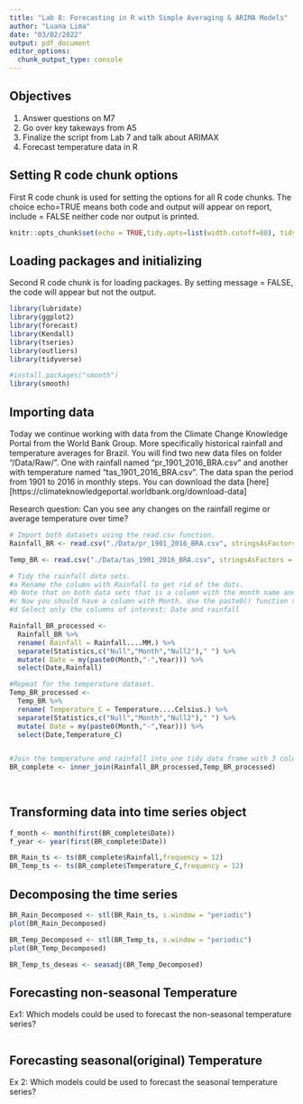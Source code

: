 ```yaml
---
title: "Lab 8: Forecasting in R with Simple Averaging & ARIMA Models"
author: "Luana Lima"
date: "03/02/2022"
output: pdf_document
editor_options: 
  chunk_output_type: console
---
```


## Objectives
1. Answer questions on M7
2. Go over key takeways from A5
3. Finalize the script from Lab 7 and talk about ARIMAX
4. Forecast temperature data in R

## Setting R code chunk options

First R code chunk is used for setting the options for all R code chunks. The choice echo=TRUE means both code and output will appear on report, include = FALSE neither code nor output is printed.

```r
knitr::opts_chunk$set(echo = TRUE,tidy.opts=list(width.cutoff=80), tidy=FALSE) 
```

## Loading packages and initializing

Second R code chunk is for loading packages. By setting message = FALSE, the code will appear but not the output. 

```r
library(lubridate)
library(ggplot2)
library(forecast)  
library(Kendall)
library(tseries)
library(outliers)
library(tidyverse)

#install.packages("smooth")
library(smooth)

```

## Importing data

Today we continue working with data from the Climate Change Knowledge Portal from the World Bank Group. More specifically historical rainfall and temperature averages for Brazil. You will find two new data files on folder "/Data/Raw/". One with rainfall named "pr_1901_2016_BRA.csv" and another with temperature named "tas_1901_2016_BRA.csv". The data span the period from 1901 to 2016 in monthly steps. You can download the data [here][https://climateknowledgeportal.worldbank.org/download-data]

Research question: Can you see any changes on the rainfall regime or average temperature over time?

```r
# Import both datasets using the read.csv function.
Rainfall_BR <- read.csv("./Data/pr_1901_2016_BRA.csv", stringsAsFactors = TRUE)

Temp_BR <- read.csv("./Data/tas_1901_2016_BRA.csv", stringsAsFactors = TRUE)

# Tidy the rainfall data sets.
#a Rename the column with Rainfall to get rid of the dots.
#b Note that on both data sets that is a column with the month name and average. Convert it to a Month column by separating the string, i.e., month in one column and the word "Average" on another. Hint: use the separate() function in the pipe.
#c Now you should have a column with Month. Use the paste0() function to paste month and year together and create a date object.
#d Select only the columns of interest: Date and rainfall

Rainfall_BR_processed <-
  Rainfall_BR %>% 
  rename( Rainfall = Rainfall....MM.) %>% 
  separate(Statistics,c("Null","Month","Null2")," ") %>% 
  mutate( Date = my(paste0(Month,"-",Year))) %>% 
  select(Date,Rainfall)

#Repeat for the temperature dataset.
Temp_BR_processed <-
  Temp_BR %>% 
  rename( Temperature_C = Temperature....Celsius.) %>% 
  separate(Statistics,c("Null","Month","Null2")," ") %>% 
  mutate( Date = my(paste0(Month,"-",Year))) %>% 
  select(Date,Temperature_C)  


#Join the temperature and rainfall into one tidy data frame with 3 columns: Date, Rainfall and Temperature.
BR_complete <- inner_join(Rainfall_BR_processed,Temp_BR_processed)
  
           
```

## Transforming data into time series object

```r
f_month <- month(first(BR_complete$Date))
f_year <- year(first(BR_complete$Date))

BR_Rain_ts <- ts(BR_complete$Rainfall,frequency = 12)
BR_Temp_ts <- ts(BR_complete$Temperature_C,frequency = 12)

```

## Decomposing the time series 

```r
BR_Rain_Decomposed <- stl(BR_Rain_ts, s.window = "periodic")
plot(BR_Rain_Decomposed)

BR_Temp_Decomposed <- stl(BR_Temp_ts, s.window = "periodic")
plot(BR_Temp_Decomposed)

BR_Temp_ts_deseas <- seasadj(BR_Temp_Decomposed)

```


## Forecasting non-seasonal Temperature 

Ex1: Which models could be used to forecast the non-seasonal temperature series?


```r


```



## Forecasting seasonal(original) Temperature 

Ex 2: Which models could be used to forecast the seasonal temperature series?


```r




```




